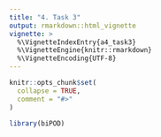 ```yaml
---
title: "4. Task 3"
output: rmarkdown::html_vignette
vignette: >
  %\VignetteIndexEntry{a4_task3}
  %\VignetteEngine{knitr::rmarkdown}
  %\VignetteEncoding{UTF-8}
---
```


```r
knitr::opts_chunk$set(
  collapse = TRUE,
  comment = "#>"
)
```

```r
library(biPOD)
```
